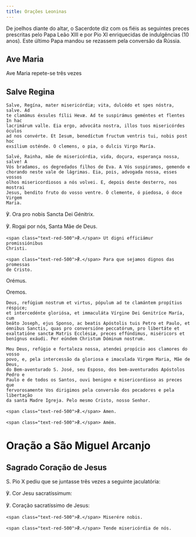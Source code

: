 ```yaml
---
title: Orações Leoninas
---
```


<aside>
  De joelhos diante do altar, o Sacerdote diz com os fiéis as seguintes preces
  prescritas pelo Papa Leão XIII e por Pio XI enriquecidas de indulgências (10
  anos). Este último Papa mandou se rezassem pela conversão da Rússia.
</aside>


## Ave Maria

<aside>Ave Maria repete-se três vezes</aside>

<AveMaria />

## Salve Regina

<div class="side-by-side not-content">

    Salve, Regína, mater misericórdiæ; vita, dulcédo et spes nóstra, salve. Ad
    te clamámus éxsules fílii Hevæ. Ad te suspirámus geméntes et flentes In hac
    lacrimárum valle. Eia ergo, advocáta nostra, illos tuos misericórdes óculos
    ad nos convérte. Et Iesum, benedíctum fructum ventris tui, nobis post hoc
    exsílium osténde. O clemens, o pia, o dulcis Virgo María.

    Salvé, Rainha, mãe de misericórdia, vida, doçura, esperança nossa, salve! A
    Vós bradamos, os degredados filhos de Eva. A Vós suspiramos, gemendo e
    chorando neste vale de lágrimas. Eia, pois, advogada nossa, esses vossos
    olhos misericordiosos a nós volvei. E, depois deste desterro, nos mostrai
    Jesus, bendito fruto do vosso ventre. Ó clemente, ó piedosa, ó doce Virgem
    Maria.

℣. Ora pro nobis Sancta Dei Génitrix.

℣. Rogai por nós, Santa Mãe de Deus.

    <span class="text-red-500">℟.</span> Ut digni efficiámur promissiónibus
    Christi.

    <span class="text-red-500">℟.</span> Para que sejamos dignos das promessas
    de Cristo.

<span class="text-red-500 text-center">Orémus.</span>

  <span class="text-red-500 text-center">Oremos.</span>
  
    Deus, refúgium nostrum et virtus, pópulum ad te clamántem propítius réspice;
    et intercedénte gloriósa, et immaculáta Vírgine Dei Genitríce María, cum
    beáto Joseph, ejus Sponso, ac beatis Apóstolis tuis Petro et Paulo, et
    ómnibus Sanctis, quas pro conversióne peccatórum, pro libertáte et
    exaltatióne sanctæ Matris Ecclésiæ, preces effúndimus, miséricors et
    benígnus exáudi. Per eúndem Christum Dóminum nostrum.

    Meu Deus, refúgio e fortaleza nossa, atendei propício aos clamores do vosso
    povo, e, pela intercessão da gloriosa e imaculada Virgem Maria, Mãe de Deus,
    do Bem-aventurado S. José, seu Esposo, dos bem-aventurados Apóstolos Pedro e
    Paulo e de todos os Santos, ouvi benigno e misericordioso as preces que
    fervorosamente Vos dirigimos pela conversão dos pecadores e pela libertação
    da santa Madre Igreja. Pelo mesmo Cristo, nosso Senhor.

    <span class="text-red-500">℟.</span> Amen.

    <span class="text-red-500">℟.</span> Amém.

</div>


# Oração a São Miguel Arcanjo

<SaoMiguel />

## Sagrado Coração de Jesus

<aside>S. Pio X pediu que se juntasse três vezes a seguinte jaculatória:</aside>

<div class="side-by-side not-content">

℣. Cor Jesu sacratíssimum:

℣. Coração sacratíssimo de Jesus:

    <span class="text-red-500">℟.</span> Miserére nobis.

    <span class="text-red-500">℟.</span> Tende misericórdia de nós.

</div>
